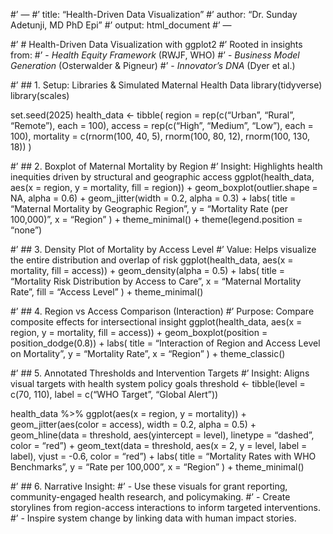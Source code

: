#' ---
#' title: "Health-Driven Data Visualization"
#' author: "Dr. Sunday Adetunji, MD PhD Epi"
#' output: html_document
#' ---

#' # Health-Driven Data Visualization with ggplot2
#' Rooted in insights from:
#' - *Health Equity Framework* (RWJF, WHO)
#' - *Business Model Generation* (Osterwalder & Pigneur)
#' - *Innovator’s DNA* (Dyer et al.)

#' ## 1. Setup: Libraries & Simulated Maternal Health Data
library(tidyverse)
library(scales)

set.seed(2025)
health_data <- tibble(
  region = rep(c("Urban", "Rural", "Remote"), each = 100),
  access = rep(c("High", "Medium", "Low"), each = 100),
  mortality = c(rnorm(100, 40, 5), rnorm(100, 80, 12), rnorm(100, 130, 18))
)

#' ## 2. Boxplot of Maternal Mortality by Region
#' Insight: Highlights health inequities driven by structural and geographic access
ggplot(health_data, aes(x = region, y = mortality, fill = region)) +
  geom_boxplot(outlier.shape = NA, alpha = 0.6) +
  geom_jitter(width = 0.2, alpha = 0.3) +
  labs(
    title = "Maternal Mortality by Geographic Region",
    y = "Mortality Rate (per 100,000)",
    x = "Region"
  ) +
  theme_minimal() +
  theme(legend.position = "none")

#' ## 3. Density Plot of Mortality by Access Level
#' Value: Helps visualize the entire distribution and overlap of risk
ggplot(health_data, aes(x = mortality, fill = access)) +
  geom_density(alpha = 0.5) +
  labs(
    title = "Mortality Risk Distribution by Access to Care",
    x = "Maternal Mortality Rate",
    fill = "Access Level"
  ) +
  theme_minimal()

#' ## 4. Region vs Access Comparison (Interaction)
#' Purpose: Compare composite effects for intersectional insight
ggplot(health_data, aes(x = region, y = mortality, fill = access)) +
  geom_boxplot(position = position_dodge(0.8)) +
  labs(
    title = "Interaction of Region and Access Level on Mortality",
    y = "Mortality Rate", x = "Region"
  ) +
  theme_classic()

#' ## 5. Annotated Thresholds and Intervention Targets
#' Insight: Aligns visual targets with health system policy goals
threshold <- tibble(level = c(70, 110), label = c("WHO Target", "Global Alert"))

health_data %>%
  ggplot(aes(x = region, y = mortality)) +
  geom_jitter(aes(color = access), width = 0.2, alpha = 0.5) +
  geom_hline(data = threshold, aes(yintercept = level), linetype = "dashed", color = "red") +
  geom_text(data = threshold, aes(x = 2, y = level, label = label), vjust = -0.6, color = "red") +
  labs(
    title = "Mortality Rates with WHO Benchmarks",
    y = "Rate per 100,000", x = "Region"
  ) +
  theme_minimal()

#' ## 6. Narrative Insight:
#' - Use these visuals for grant reporting, community-engaged health research, and policymaking.
#' - Create storylines from region-access interactions to inform targeted interventions.
#' - Inspire system change by linking data with human impact stories.
